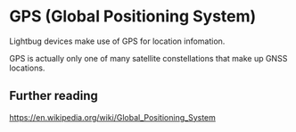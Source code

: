 # GPS (Global Positioning System)

Lightbug devices make use of GPS for location infomation.

GPS is actually only one of many satellite constellations that make up GNSS locations.

## Further reading

https://en.wikipedia.org/wiki/Global_Positioning_System
